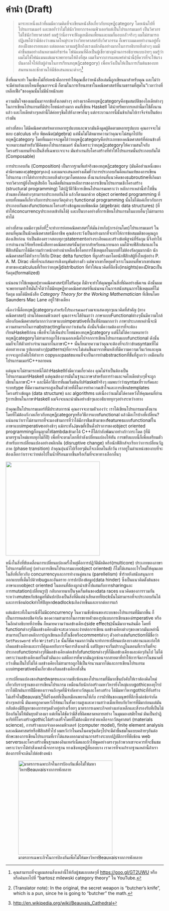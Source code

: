# คำนำ (Draft)


> มาระยะหนึ่งแล้วที่ผมมีความคิดที่จะเขียนหนังสือเกี่ยวกับทฤษฎีcategory
โดยเน้นไปที่โปรแกรมเมอร์ และขอย้ำว่าไม่ใช่นักวิทยาการคอมพิวเตอร์แต่เป็นโปรแกรมเมอร์
เป็นวิศวกรไม่ใช่นักวิทยาศาสตร์ ผมรู้ว่านี่อาจจะฟังดูเหมือนเพี้ยนและผมก็แอบกลัวจริงๆ
ผมไม่สามารถปฏิเสธได้ว่ามีช่องว่างขนาดใหญ่ระหว่างวิทยาศาสตร์กับวิศวกรรม ก็เพราะผมเคยทำงานอยู่ทั้งสองฝั่งของรอยแตก
แต่ตลอดเวลาผมรู้สึกถึงแรงผลักดันอย่างมากในการอธิบายสิ่งต่างๆ ผมมีคำชื่นชมอย่างล้นหลามต่อริชาร์ด
ไฟน์แมนที่คือเป็นผู้เชี่ยวชาญด้านการอธิบายแบบง่ายๆ ผมรู้ว่าผมไม่ไช่ไฟน์แมนแต่ผมจะพยายามให้ถึงที่สุด
ผมเริ่มจากการเผยแพร่คำนำนี้(ที่ควรที่จะให้แรงบันดาลใจให้กับผู้อ่านในการเรียนทฤษฎีcategory)
เพื่อหวังเป็นให้เป็นการเริ่มต้นของบทสนทนาและชักชวนให้มีข้อเสนอแนะต่างๆ[^1]

สิ่งที่ผมจะทำ
ในเพียงไม่กี่ย่อหน้าคือการทำให้คุณเชื่อว่าหนังสือเล่มนี้ถูกเขียนมาสำหรับคุณ และไม่ว่าจะมีคำแย้งแบบไหนที่คุณอาจจะมี
ก็ตามในการเรียนสาขาในคณิตศาสตร์ที่นามธรรมที่สุดใน"เวลาว่างที่เหลือเฟือ"ของคุณนั้นไม่มีน้ำหนักเลย

ความมั่นใจของผมนั้นมาจากข้อสังเกตต่างๆ
อย่างแรกคือทฤษฎีcategoryคือขุมสมบัติของไอเดียต่างๆในการเขียนโปรแกรมที่มีประโยชน์อย่างมาก คนที่เขียน
Haskell ได้นำทรัพยากรเหล่านี้มาใช้ตั้งนานแล้ว
และไอเดียต่างๆเหล่านี้ได้ค่อยๆซึมไปยังภาษาอื่นๆ แต่กระบวนการนี้นั้นช้าเกินไปเราจึงจำเป็นต้องเร่งมัน

อย่างที่สอง ได้มีคณิตศาสตร์หลากหลายรูปแบบและพวกมันดึงดูดผู้ติดตามหลายรูปแบบ คุณอาจจะไม่ชอบ
calculus หรือ พีชคณิต(algebra) แต่นั้นไม่ได้หมายความว่าคุณจะไม่สนุกไปกับทฤษฎีcategory
โดยที่ผมอาจจะพูดได้ว่าทฤษฎีcategoryคือประเภทของคณิตศาสตร์ที่ค่อนข้างที่จะเหมาะสมสำหรับวิธีคิดของโปรแกรมเมอร์
นั่นก็เพราะว่าทฤษฎีcategoryให้ความสนใจกับโครงสร้างแทนที่จะเป็นสิ่งที่เฉพาะเจาะจง
มันทำงานกับโครงสร้างที่ทำให้โปรแกรมนั้นประกอบกันได้ (Composable)

การประกอบกัน (Composition) เป็นรากฐานที่แท้จริงของทฤษฎีcategory
(มันคือส่วนหนึ่งของคำนิยามของcategoryเอง)
และผมจะเสนออย่างเต็มที่ว่าการประกอบกันคือแก่นแท้ของการเขียนโปรแกรม
เราได้ทำการประกอบสิ่งต่างๆมาโดยตลอด
ตั้งนานก่อนที่แนวคิดของsubroutineที่เกิดมาจากวิศวกรผู้ยิ่งใหญ่เสียอีก 
ในอดีตที่ผ่านมาหลักการของการเขียนโปรแกรมเชิงโครงสร้าง (structural programming)
ได้ปฏิวัติวิธีการเขียนโปรแกรมเพราะว่า
หลักการเหล่านี้ทำให้ชิ้นส่วนของโค้ดต่างๆสามารถประกอบกันได้ แล้วก็ตามมาด้วย object oriented
programming ที่แทบทั้งหมดก็เกี่ยวกับการประกอบวัตถุต่างๆ functional programming
นั้นไม่ได้แค่เกี่ยวกับการประกอบกันของfunctionและโครงสร้างข้อมูลแบบพีชคณิต (algebraic data structures)
(ที่ทำให้concurrencyประกอบเข้ากันได้) และเป็นบางอย่างที่การเขียนโปรแกรมในแบบอื่นๆไม่สามารถทำได้

อย่างที่สาม
ผมมีอาวุธลับที่[^3]จะทำการย่อยคณิตศาสตร์ให้มันง่ายกับ(การอ่านโดย)โปรแกรมเมอร์
ในตอนที่คุณเป็นนักคณิตศาสตร์มืออาชีพ
คุณต้องระวังเป็นอย่างมากที่จะทำให้การข้อสมมติของคุณถูกต้องเสียก่อน
จำเป็นต้องตรวจสอบทุกๆstatementอย่างระเอียดและสร้างข้อพิสูจน์ที่รัดกุม
นี่จึงทำให้การอ่านงานวิจัยหรือหนังสือทางคณิตศาสตร์นั้นยุ่งยากสำหรับคนภายนอก
ผมได้จบฟิสิกส์มาและในฟิสิกส์นั้นเราได้มีความก้าวหน้าอย่างน่าเหลือเชื่อโดยการใช้เหตุผลในแบบที่ไม่ต้องรัดกุมมากนัก
นักคณิตศาสตร์ได้หัวเราะให้กับ Dirac delta function ที่ถูกสร้างมาโดยนักฟิสิกส์ผู้ยิ่งใหญ่อย่าง P. A.
M. Dirac เพื่อที่จะแก้สมการเชิงอนุพันธ์บางตัว
แต่พวกเขาก็หยุดหัวเราะในตอนที่พวกเขาค้นพบสาขาของcalculusที่เรียกว่าทฤษฎีdistribution
ที่ทำให้แนวคิดที่ลึกซึ้ง(insights)ของDiracเป็นรัดกุม(formalized)

แน่นอนว่าใช้เหตุผล(ทางคณิตศาสตร์)ที่ไม่รัดกุม ก็มักจะทำให้คุณพูดในสิ่งที่ผิดอย่างชัดเจน
ดังนั้นผมจะพยายามทำให้มั่นใจได้ว่าได้มีทฤษฎีทางคณิตศาสตร์ที่แน่นหนาในการสนับสนุนการใช้เหตุผลที่ไม่รัดกุม
ผมได้มีหนังสือ *Category Theory for the Working Mathematician* ที่เขียนโดย Saunders Mac Lane
อยู่ไว้ข้างเตียง

เนื่องว่านี้คือทฤษฎีcategory*สำหรับโปรแกรมเมอร์* ผมจะแสดงทุกๆแนวคิดที่สำคัญ (ทางคณิตศาสตร์)
ผ่านโค้ดคอมพิวเตอร์ คุณอาจจะได้ยินมาว่า
ภาษาแบบFunctionalต่างๆนั้นมีความใกล้เคียงกับคณิตศาสตร์มากกว่าภาษาแบบimperativeที่เป็นที่นิยมมากกว่า
ภาษาประเภทเหล่านี้จะมีความสามารถในการabstractingที่มากกว่าเช่นกัน
ดังนั้นจึงมีความต้องการที่จะต้องเรียนHaskellก่อน เพื่อที่จะได้เห็นประโยชน์ของทฤษฎีcategory
แต่นี้ไม่ได้ความหมายว่าทฤษฎีcategoryไม่สามารถถูกใช้งานนอกเหนือไปจากการเขียนโปรแกรมแบบfunctional
ดังนั้นผมก็จะให้ตัวอย่างจำนวนมากในภาษาC++
นั้นก็หมายความว่าคุณจะต้องที่จะก้าวข้ามsyntaxที่ไม่ค่อยสวยงาม
รูปแบบต่างๆ(patterns)ที่อาจจะไม่เด่นขึ้นมาจากพื้นหลังที่มีความความเวิ่นเว้อและคุณอาจจะถูกบังคับให้ทำการ
copyและpasteแทนที่จะเป็นการทำabstractionที่ขั้นที่สูงกว่า
เหมือนกับโปรแกรมเมอร์C++หลายคน

แต่คุณจะไม่สามารถหนีได้ถ้าHaskellยังมีความเกี่ยวค่อง คุณไม่จำเป็นต้องเป็นโปรแกรมเมอร์Haskell
แต่คุณต้องการมันในฐานะภาษาสำหรับการร่างและจดไอเดียต่างๆที่จะถูกเขียนในภาษาC++
และนี้คือวิธีการที่ผมเริ่มต้นกับHaskellจริงๆ ผมพบว่าว่าsyntaxที่รวบรัดและระบบtype
ที่มีความสามารถสูงเป็นตัวช่วยที่ดีในการทำความเข้าใจและการเขียนtemplates โครงสร้างข้อมูล (data
structure) และ algorithms แต่เนื่องว่าผมไม่ได้คาดหวังให้คุณคนที่อ่านรู้การเขียนในภาษาHaskell
ผมจึงจะแนะนำมันอย่างช้าๆและอธิบายทุกๆอย่างระหว่างทาง

ถ้าคุณเป็นโปรแกรมเมอร์ที่มีประสบการณ์ คุณอาจจะถามตัวเองว่า:
เราได้เขียนโปรแกรมมาตั้งนานโดยที่ไม่ต้องกังวลเกี่ยวกับทฤษฎีcategoryหรือวิธีการแบบfunctional
แล้วมีอะไรบ้างที่เปลี่ยน?
แน่นอนว่าเราไม่สามารถที่จะมองข้ามการที่ว่าได้มีการชึมเข้ามาของfeaturesแบบfunctionalในภาษาแบบimperativeอย่างช้าๆ
แม้กระทั้งJavaที่เป็นดั่งปราการของobject oriented programmingก็อนุญาตให้lambdaเข้ามาได้
C++ก็ได้กำลังพัฒนาอย่างก้าวกระโดด (ที่มีมาตรฐานใหม่แทบทุกไม่กี่ปี)
เพื่อที่จะตามโลกที่กำลังเปลี่ยนแปลงให้ทัน
การขยับแบบนี้ก็เพื่อเตรียมตัวสำหรับการเปลี่ยนแปลงอย่างพลิกผัน (disruptive change)
หรือนักฟิสิกส์จะเรียกว่าการเปลี่ยนวัฏภาค (phase transition)
ถ้าคุณอุ่นนำ้ไปเรื่อยๆมันก็จะเดือดในสักวัน
เราอยู่ในตำแหน่งของกบที่จะต้องเลือกว่าเราจะว่ายต่อไปในน้ำที่ร้อนมากขึ้นหรือเริ่มที่จะหาทางเลือกอื่นๆ

![](images/img_1299.jpg){fig-align="center" width=300}


หนึ่งในสิ่งที่ขับเคลื่อนการเปลี่ยนแปลงครั้งใหญ่คือการปฎิวัติมัลติคอร์(multicore)
ประเภทของภาษาโปรแกรมที่ยังอยู่ (อย่างการเขียนโปรแกรมแบบobject oriented)
ก็ไม่ได้เสนออะไรใหม่ให้คุณเลยในสิ่งที่เกี่ยวกับ concurrencyและการทำงานคู่ขนาน (parellelism)
ซ้ำร้ายยังสนับสนุนการออกแบบที่เต็มไปด้วยbugและอันตราย การปกป้องข้อมูล(data hinder)
ซึ่งเป็นแนวคิดตั้งต้นของภาษาแบบobject oriented
ในตอนที่ต้องถูกนำเข้าไปผสมกับการsharingและการmutation(เปลี่ยนรูป)
กลับกลายมาเป็นจุดเริ่มต้นของdata races
แนวคิดของการรวมกันระหว่างmutexกับข้อมูลที่มันปกป้องเป็นสิ่งที่ดีแต่น่าเสียดายที่lockนั้นไม่สามารถที่จะประกอบกันได้
และการซ้อนlockทำให้ปัญหาdeadlocksเกิดง่ายขึ้นและยากต่อการแก้

แต่แม้กระทั้งในกรณีที่ไม่มีconcurrency ในความชับช้อนของระบบของโปรแกรมที่มีมากขึ้น
ก็เป็นการทดสอบขีดจำกัด ของความสามารถในการขยายตัวของรูปแบบการเขียนของimperative
หรือในอีกคำอธิบายที่ง่ายขึ้น ก็หมายความว่าผลข้างเคียง(side effects)นั้นมีมากจนล้นมือ โดยที่
functionต่างๆที่มีผลข้างเคียงมักจะสะดวกและง่ายต่อการเขียน
ผลข้างเคียงต่างๆของพวกมันเหล่านี้สามารถ(ในทางหลักการ)ถูกเขียนลงใปในชื่อหรือcommentต่างๆ
ตัวอย่างเช่นfunctionที่มีชื่อว่า `SetPassword` หรือ `WriteFile`
นั้นก็ชัดเจนมากว่ามันจะทำการเปลี่ยนแปลงบางสถานะและก่อให้เกิดผลข้างเคียงและเราก็คุ้นเคยกับการจัดการสิ่งเหล่านี้
แต่ปัญหาจะเริ่มปรากฏในตอนที่เราเริ่มที่จะประกอบfunctionต่างๆที่มีผลข้างเคียงต่อเข้ากับfunctionต่างๆที่ก็มีผลข้างเคียงและต่อๆกันไป
ไม่ได้เพราะว่าผลข้างเคียงแย่ในตัวมันเอง แต่คือการที่พวกมันถูกซ่อนจากสายตาที่ทำให้การจัดการในขนาดที่กว้างขึ้นเป็นไปไม่ได้
ผลข้างเคียงไม่สามารถถูกใช้เป็นจำนวนมากได้และการเขียนโปรแกรมแบบimperativeนั้นเกี่ยวข้องกับผลข้างเคียงทั้งสิ้น

การเปลี่ยนแปลงของhardwareและความซับซ้อนของโปรแกรมที่มีมากขึ้นบังคับให้เราต้องคิดใหม่เกี่ยวกับรากฐานของการเขียนโปรแกรม
เหมือนกับนักก่อสร้างมหาวิหารยิ่งใหญ่แบบgothicของยุโรป
เราได้ฝึกฝนการฝีมือของเราจนถึงจุดที่มีจำกัดทางวัสดุและโครงสร้าง
ได้มีมหาวิหารgothicที่ยังสร้างไม่เสร็จในBeauvais[^2]ที่ฝรั่งเศสที่เป็นเหมือนพยานให้กับ
การฝ่าฟันของมนุษย์ที่ลึกซึ้งต่อข้อจำกัดต่างๆเหล่านี้
มันเคยถูกคาดหวังให้ชนะในทั้งความสูงและความสว่างเมื่อเทียบกับวิหารที่มีมาก่อนแต่มันกลับต้องมีปัญหาของการทรุดตัวอยู่อย่างเรื่อยๆ
มาตรการเฉพาะกิจอย่างแท่งเหล็กและสิ่งรองรับที่เป็นไม้ ป้องกันไม่ให้มันยุบตัวลงมา
แต่เห็นได้ชัดว่ามีสิ่งที่ผิดพลาดหลายอย่าง ในมุมมองสมัยใหม่
มันเป็นปาฎิหาริย์ที่โครงสร้างgothicได้สร้างเสร็จโดยที่ไม่ต้องมีการช่วยเหลือจากวัสดุศาสตร์ (materials
science), การสร้างแบบจำลองคอมพิวเตอร์ (computer model), finite element analysis
และคณิตศาสตร์หรือฟิสิกส์ทั่วไป
ผมหวังว่าในคนในคนรุ่นถัดๆไปจะมีคำชื่นชมในแบบคล้ายๆกันต่อทักษะของการเขียนโปรแกรมที่เราได้แสดงออกมาผ่านการสร้างระบบปฏิบัติการที่ชับช้อน
web serversและโครงสร้างพื้นฐานของอินเทอร์เน็ตและถ้าให้พูดอย่างตรงๆแล้วพวกเขาจะควรที่จะชื่นชมเพราะว่าเราได้ทำสิ่งเหล่านี้จากรากฐาน
ทางเชิงทฤษฎีที่บอบบาง เราควรที่จะแก้รากฐานเหล่านี้ถ้าเราต้องการที่จะเดินไปต่อข้างหน้า


![มาตรการเฉพาะกิจในการป้องกันเพื่อไม่ให้มหาวิหารBeauvaisจากการพังทลาย](images/beauvais_interior_supports.jpg){fig-align="center"
width=300}


[^1]: คุณสามารถที่จะดูผมสอนสิ่งเหล่านี้ให้กับผู้ชมแบบสดๆที่
[https://goo.gl/GT2UWU](https://goo.gl/GT2UWU) หรือหรือค้นหาไปที่ "bartosz milewski category theory"
ใน YouTube.

[^2]:
[http://en.wikipedia.org/wiki/Beauvais_Cathedral](http://en.wikipedia.org/wiki/Beauvais_Cathedral)

[^3]: (Translator note): In the original, the secret weapon is "butcher’s knife", which is a pun, since he is going to "butcher" the math.
